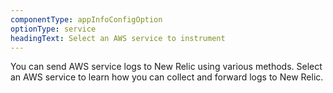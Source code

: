 ```yaml
---
componentType: appInfoConfigOption
optionType: service
headingText: Select an AWS service to instrument
---
```

You can send AWS service logs to New Relic using various methods. Select an AWS service to learn how you can collect and forward logs to New Relic.